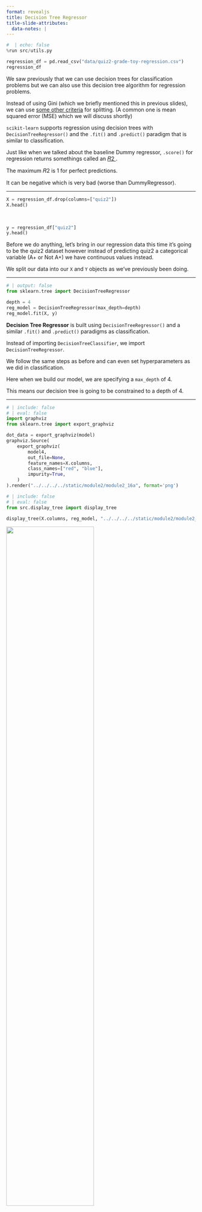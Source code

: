 ```yaml
---
format: revealjs
title: Decision Tree Regressor
title-slide-attributes:
  data-notes: |
---
```


```python
#  | echo: false
%run src/utils.py
```


```python
regression_df = pd.read_csv("data/quiz2-grade-toy-regression.csv")
regression_df
```


:::{.notes}
We saw previously that we can use decision trees for classification problems but we can also use this decision tree algorithm for regression problems.  

Instead of using Gini (which we briefly mentioned this in previous slides), we can use <a href="https://scikit-learn.org/stable/modules/tree.html#mathematical-formulation" target="_blank">some other criteria</a> for splitting. 
(A common one is mean squared error (MSE) which we will discuss shortly)

`scikit-learn` supports regression using decision trees with `DecisionTreeRegressor()` and the `.fit()` and `.predict()` paradigm that is similar to classification.

Just like when we talked about the baseline Dummy regressor, `.score()` for regression returns somethings called an <a href="https://scikit-learn.org/stable/modules/generated/sklearn.metrics.r2_score.html#sklearn.metrics.r2_score" target="_blank"> 𝑅2 </a>.    

The maximum 𝑅2 is 1 for perfect predictions. 

It can be negative which is very bad (worse than DummyRegressor). 
:::

--- 

```python
X = regression_df.drop(columns=["quiz2"])
X.head()
```

<br>

```python
y = regression_df["quiz2"]
y.head()
```

:::{.notes}
Before we do anything, let's bring in our regression data this time it's going to be the quiz2 dataset however instead of predicting quiz2 a categorical variable (A+ or Not A+) we have continuous values instead.

We split our data into our `X` and `Y` objects as we’ve previously been doing.
:::

---

```python
# | output: false
from sklearn.tree import DecisionTreeRegressor

depth = 4
reg_model = DecisionTreeRegressor(max_depth=depth)
reg_model.fit(X, y)
```


:::{.notes}
**Decision Tree Regressor** is built using `DecisionTreeRegressor()` and a similar `.fit()` and `.predict()` paradigms as classification.

Instead of importing `DecisionTreeClassifier`, we import `DecisionTreeRegressor`.

We follow the same steps as before and can even set hyperparameters as we did in classification. 

Here when we build our model, we are specifying a `max_depth` of 4. 

This means our decision tree is going to be constrained to a depth of 4.
:::

---

```python
# | include: false
# | eval: false
import graphviz
from sklearn.tree import export_graphviz

dot_data = export_graphviz(model)
graphviz.Source(
    export_graphviz(
        model4,
        out_file=None,
        feature_names=X.columns,
        class_names=["red", "blue"],
        impurity=True,
    )   
).render("../../../../static/module2/module2_16a", format='png') 
```

```python
# | include: false
# | eval: false
from src.display_tree import display_tree

display_tree(X.columns, reg_model, "../../../../static/module2/module2_16a")
```

![](../../../static/module2/module2_16a.png){fig-align="center" width="68%" fig-alt="404 image"}

    
:::{.notes}
And here is the tree it produces.

We can see all the decision boundaries and splitting values. 

Our leaves used to contain a categorical value for prediction, but this time we see our leaves are predicting numerical values.
:::

---

```python
X.loc[[0]]
```

<br>

```python
reg_model.predict(X.loc[[0]])
```

:::{.notes}
Here we take a single example. 

This example has `class_attendance` and `ml_experience` equal to 1 and then the numerical values for labs 1-4 and `quiz2`. 

When we predict on this single example, we can see that our model outputs a value of 90. 
:::

---

```python
predicted_grades = reg_model.predict(X)
regression_df = regression_df.assign(predicted_quiz2 = predicted_grades)
print("R^2 score on the training data:" + str(round(reg_model.score(X,y), 3)))
```

<br>

```python
regression_df.head()
```



:::{.notes}
Let's see how well this model does predicting on the entire data.

Now we are using `.score()` on the entire data that we’ve trained on. 

We can compare the predicted value versus the true quiz2 grade in this dataframe and we see our model has predicted every example correctly. 

This is confirmed when we see that the score is 1.0. 

We talked in Module 1 about how we use a measurement called 𝑅2 to measure the score of regression models. An 𝑅2 score of 1.0, means the model perfectly predicts the outcome of every observation.

This is quite different from what we were getting with a Dummy Classifier which had an 𝑅2 value of 0.
:::


# Let’s apply what we learned!
